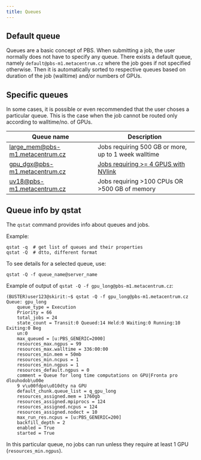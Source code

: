 ```yaml
---
title: Queues
---
```

## Default queue

Queues are a basic concept of PBS. When submitting a job, the user normally does not have to specify any queue. There exists a default queue, namely `default@pbs-m1.metacentrum.cz` where the job goes if not specified otherwise. Then it is automatically sorted to respective queues based on duration of the job (walltime) and/or numbers of GPUs.

## Specific queues

In some cases, it is possible or even recommended that the user choses a particular queue. This is the case when the job cannot be routed only according to walltime/no. of GPUs.

| Queue name | Description |
|------------|-------------|
| [large\_mem@pbs-m1.metacentrum.cz](https://metavo.metacentrum.cz/pbsmon2/queue/large_mem@pbs-m1.metacentrum.cz) | Jobs requiring 500 GB or more, up to 1 week walltime |
| [gpu\_dgx@pbs-m1.metacentrum.cz](https://metavo.metacentrum.cz/pbsmon2/queue/gpu_dgx@pbs-m1.metacentrum.cz)   | [Jobs requiring >= 4 GPUS with NVlink](../../computing/gpu-comput/dgx) |
| [uv18@pbs-m1.metacentrum.cz](https://metavo.metacentrum.cz/pbsmon2/queue/uv18@pbs-m1.metacentrum.cz) | Jobs requiring >100 CPUs OR >500 GB of memory |

## Queue info by qstat

The `qstat` command provides info about queues and jobs.

Example:

    qstat -q  # get list of queues and their properties 
    qstat -Q  # dtto, different format

To see details for a selected queue, use:

    qstat -Q -f queue_name@server_name

Example of output of `qstat -Q -f gpu_long@pbs-m1.metacentrum.cz`:

    (BUSTER)user123@skirit:~$ qstat -Q -f gpu_long@pbs-m1.metacentrum.cz
    Queue: gpu_long
        queue_type = Execution
        Priority = 66
        total_jobs = 24
        state_count = Transit:0 Queued:14 Held:0 Waiting:0 Running:10 Exiting:0 Beg
    	un:0 
        max_queued = [u:PBS_GENERIC=2000]
        resources_max.ngpus = 99
        resources_max.walltime = 336:00:00
        resources_min.mem = 50mb
        resources_min.ncpus = 1
        resources_min.ngpus = 1
        resources_default.ngpus = 0
        comment = Queue for long time computations on GPU|Fronta pro dlouhodob\u00e
    	9 v\u00fdpo\u010dty na GPU
        default_chunk.queue_list = q_gpu_long
        resources_assigned.mem = 1760gb
        resources_assigned.mpiprocs = 124
        resources_assigned.ncpus = 124
        resources_assigned.nodect = 10
        max_run_res.ncpus = [u:PBS_GENERIC=200]
        backfill_depth = 2
        enabled = True
        started = True

In this particular queue, no jobs can run unless they require at least 1 GPU (`resources_min.ngpus`).
